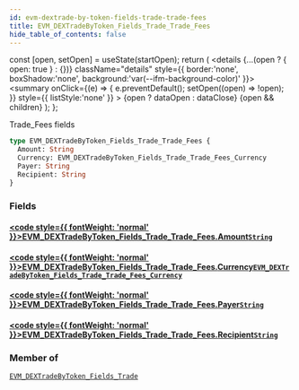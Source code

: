 ```yaml
---
id: evm-dextrade-by-token-fields-trade-trade-fees
title: EVM_DEXTradeByToken_Fields_Trade_Trade_Fees
hide_table_of_contents: false
---
```







  const [open, setOpen] = useState(startOpen);
  return (
    <details {...(open ? { open: true } : {})} className="details" style={{ border:'none', boxShadow:'none', background:'var(--ifm-background-color)' }}>
      <summary
        onClick={(e) => {
          e.preventDefault();
          setOpen((open) => !open);
        }}
        style={{ listStyle:'none' }}
      >
      {open ? dataOpen : dataClose}
      </summary>
      {open && children}
    </details>
  );
};








Trade_Fees fields


```graphql
type EVM_DEXTradeByToken_Fields_Trade_Trade_Fees {
  Amount: String
  Currency: EVM_DEXTradeByToken_Fields_Trade_Trade_Fees_Currency
  Payer: String
  Recipient: String
}
```




### Fields

#### [<code style={{ fontWeight: 'normal' }}>EVM_DEXTradeByToken_Fields_Trade_Trade_Fees.<b>Amount</b></code>](#)<Bullet />[`String`](/docs/graphql-reference/scalars/string) <Badge class="badge badge--secondary" text="scalar"/> 
> 
> 
> 
> 

#### [<code style={{ fontWeight: 'normal' }}>EVM_DEXTradeByToken_Fields_Trade_Trade_Fees.<b>Currency</b></code>](#)<Bullet />[`EVM_DEXTradeByToken_Fields_Trade_Trade_Fees_Currency`](/docs/graphql-reference/objects/evm-dextrade-by-token-fields-trade-trade-fees-currency) <Badge class="badge badge--secondary" text="object"/> 
> 
> 
> 
> 

#### [<code style={{ fontWeight: 'normal' }}>EVM_DEXTradeByToken_Fields_Trade_Trade_Fees.<b>Payer</b></code>](#)<Bullet />[`String`](/docs/graphql-reference/scalars/string) <Badge class="badge badge--secondary" text="scalar"/> 
> 
> 
> 
> 

#### [<code style={{ fontWeight: 'normal' }}>EVM_DEXTradeByToken_Fields_Trade_Trade_Fees.<b>Recipient</b></code>](#)<Bullet />[`String`](/docs/graphql-reference/scalars/string) <Badge class="badge badge--secondary" text="scalar"/> 
> 
> 
> 
> 



### Member of

[`EVM_DEXTradeByToken_Fields_Trade`](/docs/graphql-reference/objects/evm-dextrade-by-token-fields-trade)  <Badge class="badge badge--secondary" text="object"/>


